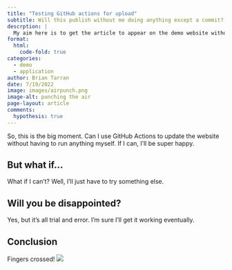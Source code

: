 ```yaml
---
title: "Testing GitHub actions for upload"
subtitle: Will this publish without me doing anything except a commit?
descrption: |
  My aim here is to get the article to appear on the demo website without me needing to do anything. Let's see if it works
format:
  html:
    code-fold: true
categories:
  - demo
  - application
author: Brian Tarran
date: 7/19/2022
image: images/airpunch.png
image-alt: punching the air
page-layout: article
comments:
  hypothesis: true
---
```


So, this is the big moment. Can I use GitHub Actions to update the website without having to run anything myself. If I can, I'll be super happy.

## But what if...

What if I can't? Well, I'll just have to try something else.

## Will you be disappointed?

Yes, but it's all trial and error. I'm sure I'll get it working eventually.

## Conclusion

Fingers crossed!
![](images/airpunch.png)